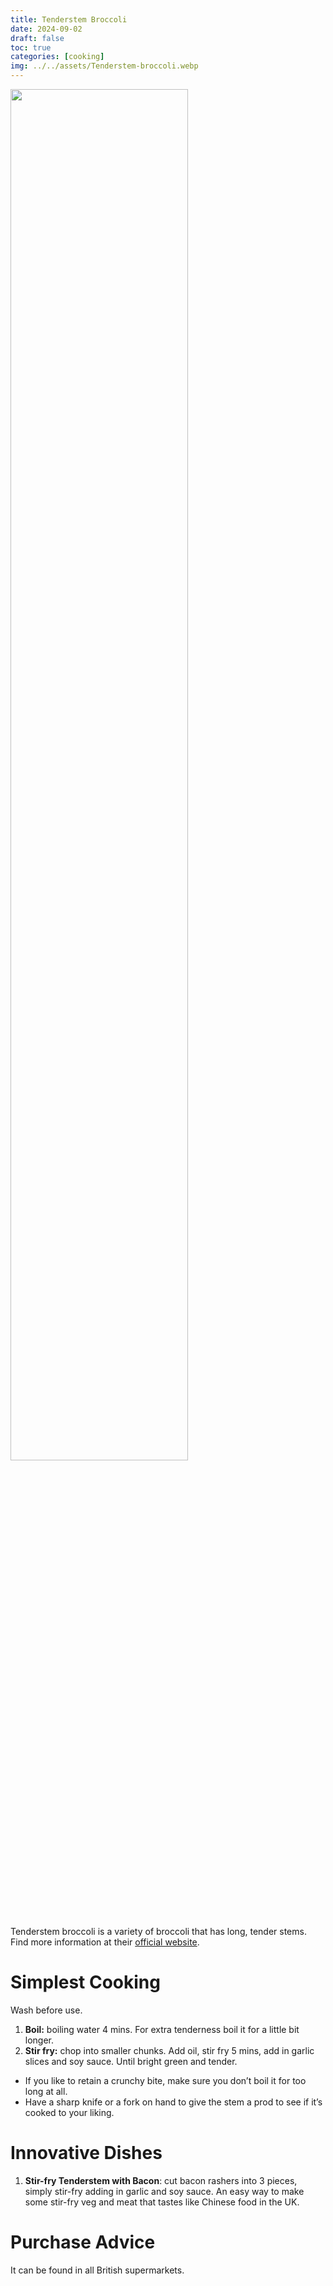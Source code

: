 ```yaml
---
title: Tenderstem Broccoli
date: 2024-09-02
draft: false
toc: true
categories: [cooking]
img: ../../assets/Tenderstem-broccoli.webp
---
```


![](../../assets/Tenderstem-broccoli.webp){fig-align="center" width=75%}

Tenderstem broccoli is a variety of broccoli that has long, tender stems. Find more information at their [official website](https://www.tenderstem.co.uk).


# Simplest Cooking

Wash before use.

1. **Boil:** boiling water 4 mins. For extra tenderness boil it for a little bit longer.
2. **Stir fry:** chop into smaller chunks. Add oil, stir fry 5 mins, add in garlic slices and soy sauce. Until bright green and tender.

::: {.callout-tip title="Cooking Tips"}
- If you like to retain a crunchy bite, make sure you don’t boil it for too long at all.
- Have a sharp knife or a fork on hand to give the stem a prod to see if it’s cooked to your liking.
:::

# Innovative Dishes

1. **Stir-fry Tenderstem with Bacon**: cut bacon rashers into 3 pieces, simply stir-fry adding in garlic and soy sauce. An easy way to make some stir-fry veg and meat that tastes like Chinese food in the UK.


# Purchase Advice

It can be found in all British supermarkets.
